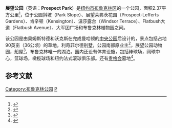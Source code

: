{{Infobox NRHP | name =展望公园
| image = ProspectParkReflections7957.JPG
| location= [[纽约市|纽约市]][[布鲁克林区|布鲁克林区]]
| area = 2.37平方公里
| built = 1867年10月19日<ref name="Eagle">{{cite news
 |url         = http://eagle.brooklynpubliclibrary.org/Default/Scripting/ArchiveView.asp?Skin=BE&AppName=2&BaseHref=BEG%2F1867%2F10%2F21&Page=2
 |title       = Prospect Park
 |work        = Brooklyn Daily Eagle
 |publisher   = I. Van Anden
 |page        = 2
 |date        = 1867-10-21
 |accessdate  = 2006-06-24
 |deadurl     = yes
 |archiveurl  = https://web.archive.org/web/20070930223510/http://eagle.brooklynpubliclibrary.org/Default/Scripting/ArchiveView.asp?Skin=BE&AppName=2&BaseHref=BEG%2F1867%2F10%2F21&Page=2
 |archivedate = 2007-09-30
}}</ref>
|architect= 奥姆斯特德和沃克斯
| added = 1980年9月17日
|refnum=80002637<ref name="nris">{{NRISref|2006a}}</ref>
}}
'''展望公园'''（英语：'''Prospect Park'''）是[[纽约市|纽约市]][[布鲁克林区|布鲁克林区]]的一个公园，面积2.37平方公里<ref name="parkstat">{{cite web
|title=About Prospect Park
|work=Prospect Park Alliance: Official Web Site of Prospect Park
|publisher=Prospect Park Alliance
|year=2008
|url=http://www.prospectpark.org/
|accessdate=2008-11-29
|archive-date=2016-05-27
|archive-url=https://web.archive.org/web/20160527004830/https://www.prospectpark.org/
|dead-url=yes
}}</ref>，位于公园斜坡（Park Slope）、展望莱弗茨花园（Prospect-Lefferts Gardens）、肯辛顿（Kensington）、温莎露台（Windsor Terrace）、Flatbush大道（Flatbush Avenue）、大军团广场和布鲁克林植物园之间。

该公园是由奥姆斯特德和沃克斯在完成曼哈顿的[[中央公园|中央公园]]后设计的，景点包括占地90英亩（36公顷）的草地，利奇菲尔德别墅，公园南部原业主<ref name="Litchfield">{{cite web|title=Litchfield Villa|work=Prospect Park Alliance: Official WebSite of Prospect Park|publisher=Prospect Park Alliance|year=2008|url=http://www.prospectpark.org/history_nature/historic_places/h_villa|deadurl=yes|archiveurl=https://web.archive.org/web/20081029064752/http://www.prospectpark.org/history_nature/historic_places/h_villa|archivedate=2008-10-29}}</ref>，展望公园动物园，船屋<ref name="auduboncenter">{{cite web|title=Audubon New York|publisher=National Audubon Society|year=2008|url=http://ny.audubon.org/CentersEdu_ProspectPark.html|accessdate=2008-11-29|deadurl=yes|archiveurl=https://web.archive.org/web/20090116062220/http://ny.audubon.org/CentersEdu_ProspectPark.html|archivedate=2009-01-16}}</ref>，布鲁克林唯一的湖泊。园内还设有体育设施，包括棒球场，网球中心，篮球场，橄榄球场和纽约法式滚球俱乐部。还有[[贵格会|贵格会]]墓地<ref name="MClift_1">{{cite web| title = Find A Grave – Friends Religious Society of Prospect Park Cemetery| publisher = Find A Grave, Inc.| year = 2008| url = http://www.findagrave.com/php/famous.php?page=cem&FScemeteryid=641210| accessdate = 2008-11-29| archive-date = 2016-03-07| archive-url = https://web.archive.org/web/20160307013831/http://www.findagrave.com/php/famous.php?page=cem&FScemeteryid=641210| dead-url = no}}</ref>。

==参考文献==
{{Reflist}}
{{Commonscat|Prospect Park}}

{{Coord|40.66143|-73.97035|region:US_type:landmark|display=title}}

[[Category:布鲁克林公园|Category:布鲁克林公园]]
[[Category:布魯克林區境內地區|P]]